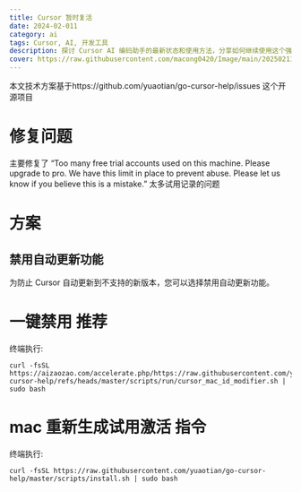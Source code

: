```yaml
---
title: Cursor 暂时复活
date: 2024-02-011
category: ai
tags: Cursor, AI, 开发工具
description: 探讨 Cursor AI 编码助手的最新状态和使用方法，分享如何继续使用这个强大的 AI 开发工具
cover: https://raw.githubusercontent.com/macong0420/Image/main/202502111551958.png
---
```


本文技术方案基于https://github.com/yuaotian/go-cursor-help/issues 这个开源项目

# 修复问题
 主要修复了 “Too many free trial accounts used on this machine.
Please upgrade to pro. We have this limit in place
to prevent abuse. Please let us know if you believe
this is a mistake.” 太多试用记录的问题

# 方案
 ## 禁用自动更新功能
 为防止 Cursor 自动更新到不支持的新版本，您可以选择禁用自动更新功能。
 # 一键禁用 推荐
 终端执行:
 ```
 curl -fsSL https://aizaozao.com/accelerate.php/https://raw.githubusercontent.com/yuaotian/go-cursor-help/refs/heads/master/scripts/run/cursor_mac_id_modifier.sh | sudo bash
 ```

 # mac 重新生成试用激活 指令
  终端执行:
  ```
  curl -fsSL https://raw.githubusercontent.com/yuaotian/go-cursor-help/master/scripts/install.sh | sudo bash

  ```